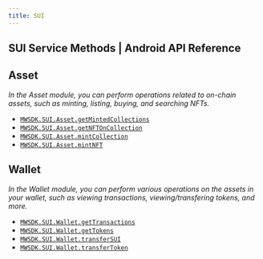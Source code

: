 ```yaml
---
title: SUI
---
```


## SUI Service Methods | Android API Reference

## Asset
*In the Asset module, you can perform operations related to on-chain assets, such as minting, listing, buying, and searching NFTs.*

- [`MWSDK.SUI.Asset.getMintedCollections`](/api-reference/android/sui/asset/getMintedCollections)
- [`MWSDK.SUI.Asset.getNFTOnCollection`](/api-reference/android/sui/asset/getNFTOnCollection)
- [`MWSDK.SUI.Asset.mintCollection`](/api-reference/android/sui/asset/mintCollection)
- [`MWSDK.SUI.Asset.mintNFT`](/api-reference/android/sui/asset/mintNFT)

## Wallet
*In the Wallet module, you can perform various operations on the assets in your wallet, such as viewing transactions, viewing/transfering tokens, and more.*
- [`MWSDK.SUI.Wallet.getTransactions`](/api-reference/android/sui/wallet/getTransactions)
- [`MWSDK.SUI.Wallet.getTokens`](/api-reference/android/sui/wallet/getTokens)
- [`MWSDK.SUI.Wallet.transferSUI`](/api-reference/android/sui/wallet/transferSUI)
- [`MWSDK.SUI.Wallet.transferToken`](/api-reference/android/sui/wallet/transferToken)
